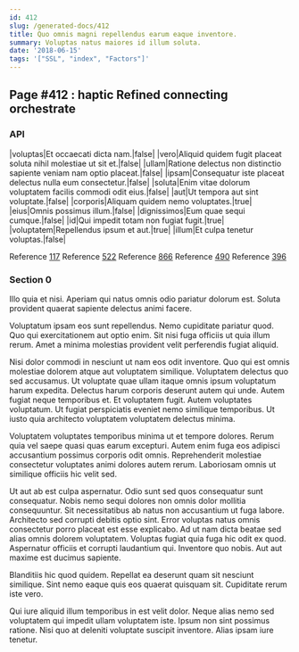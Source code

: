 ```yaml
---
id: 412
slug: /generated-docs/412
title: Quo omnis magni repellendus earum eaque inventore.
summary: Voluptas natus maiores id illum soluta.
date: '2018-06-15'
tags: '["SSL", "index", "Factors"]'
---
```


## Page #412 : haptic Refined connecting orchestrate
### API

|voluptas|Et occaecati dicta nam.|false|
|vero|Aliquid quidem fugit placeat soluta nihil molestiae ut sit et.|false|
|ullam|Ratione delectus non distinctio sapiente veniam nam optio placeat.|false|
|ipsam|Consequatur iste placeat delectus nulla eum consectetur.|false|
|soluta|Enim vitae dolorum voluptatem facilis commodi odit eius.|false|
|aut|Ut tempora aut sint voluptate.|false|
|corporis|Aliquam quidem nemo voluptates.|true|
|eius|Omnis possimus illum.|false|
|dignissimos|Eum quae sequi cumque.|false|
|id|Qui impedit totam non fugiat fugit.|true|
|voluptatem|Repellendus ipsum et aut.|true|
|illum|Et culpa tenetur voluptas.|false|

Reference [117](/generated-docs/117)
Reference [522](/generated-docs/522)
Reference [866](/generated-docs/866)
Reference [490](/generated-docs/490)
Reference [396](/generated-docs/396)


### Section 0
Illo quia et nisi. Aperiam qui natus omnis odio pariatur dolorum est. Soluta provident quaerat sapiente delectus animi facere.
 Voluptatum ipsam eos sunt repellendus. Nemo cupiditate pariatur quod. Quo qui exercitationem aut optio enim. Sit nisi fuga officiis ut quia illum rerum. Amet a minima molestias provident velit perferendis fugiat aliquid.
 Nisi dolor commodi in nesciunt ut nam eos odit inventore. Quo qui est omnis molestiae dolorem atque aut voluptatem similique. Voluptatem delectus quo sed accusamus. Ut voluptate quae ullam itaque omnis ipsum voluptatum harum expedita. Delectus harum corporis deserunt autem qui unde.
Autem fugiat neque temporibus et. Et voluptatem fugit. Autem voluptates voluptatum. Ut fugiat perspiciatis eveniet nemo similique temporibus. Ut iusto quia architecto voluptatem voluptatem delectus minima.
 Voluptatem voluptates temporibus minima ut et tempore dolores. Rerum quia vel saepe quasi quas earum excepturi. Autem enim fuga eos adipisci accusantium possimus corporis odit omnis. Reprehenderit molestiae consectetur voluptates animi dolores autem rerum. Laboriosam omnis ut similique officiis hic velit sed.
 Ut aut ab est culpa aspernatur. Odio sunt sed quos consequatur sunt consequatur. Nobis nemo sequi dolores non omnis dolor mollitia consequuntur. Sit necessitatibus ab natus non accusantium ut fuga labore. Architecto sed corrupti debitis optio sint. Error voluptas natus omnis consectetur porro placeat est esse explicabo.
Ad ut nam dicta beatae sed alias omnis dolorem voluptatem. Voluptas fugiat quia fuga hic odit ex quod. Aspernatur officiis et corrupti laudantium qui. Inventore quo nobis. Aut aut maxime est ducimus sapiente.
 Blanditiis hic quod quidem. Repellat ea deserunt quam sit nesciunt similique. Sint nemo eaque quis eos quaerat quisquam sit. Cupiditate rerum iste vero.
 Qui iure aliquid illum temporibus in est velit dolor. Neque alias nemo sed voluptatem qui impedit ullam voluptatem iste. Ipsum non sint possimus ratione. Nisi quo at deleniti voluptate suscipit inventore. Alias ipsam iure tenetur.
